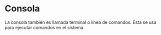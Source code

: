 # Consola

La consola también es llamada terminal o línea de comandos. Esta se usa para ejecutar comandos en el sistema.
